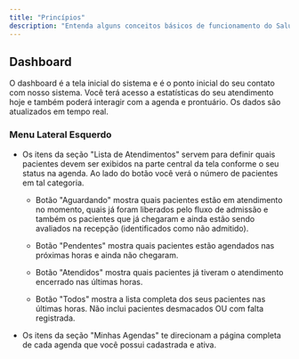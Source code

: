 ```yaml
---
title: "Princípios"
description: "Entenda alguns conceitos básicos de funcionamento do Salut."
---
```


## Dashboard

O dashboard é a tela inicial do sistema e é o ponto inicial do seu contato com nosso sistema. Você terá acesso a estatísticas do seu atendimento hoje e também poderá interagir com a agenda e prontuário. Os dados são atualizados em tempo real.

### Menu Lateral Esquerdo

* Os itens da seção "Lista de Atendimentos" servem para definir quais pacientes devem ser exibidos na parte central da tela conforme o seu status na agenda. Ao lado do botão você verá o número de pacientes em tal categoria.

  * Botão "Aguardando" mostra quais pacientes estão em atendimento no momento, quais já foram liberados pelo fluxo de admissão e também os pacientes que já chegaram e ainda estão sendo avaliados na recepção (identificados como não admitido).

  * Botão "Pendentes" mostra quais pacientes estão agendados nas próximas horas e ainda não chegaram.

  * Botão "Atendidos" mostra quais pacientes já tiveram o atendimento encerrado nas últimas horas.

  * Botão "Todos" mostra a lista completa dos seus pacientes nas últimas horas. Não inclui pacientes desmacados OU com falta registrada.

* Os itens da seção "Minhas Agendas" te direcionam a página completa de cada agenda que você possui cadastrada e ativa.

[
](https://adomni.salut.clinic/agendas/01hx5v5c6ty82yx0tgne49m7hm)